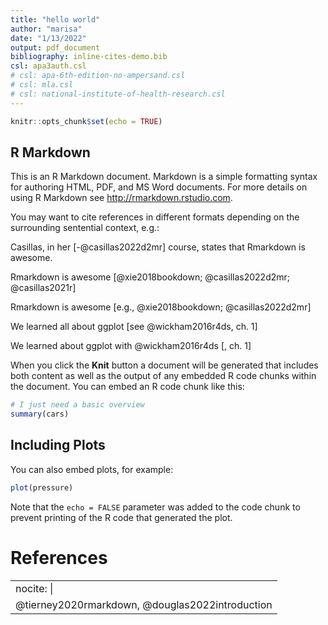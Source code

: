 ```yaml
---
title: "hello world"
author: "marisa"
date: "1/13/2022"
output: pdf_document
bibliography: inline-cites-demo.bib
csl: apa3auth.csl
# csl: apa-6th-edition-no-ampersand.csl
# csl: mla.csl
# csl: national-institute-of-health-research.csl
---
```


```r
knitr::opts_chunk$set(echo = TRUE)
```

## R Markdown

This is an R Markdown document. Markdown is a simple formatting syntax for authoring HTML, PDF, and MS Word documents. For more details on using R Markdown see <http://rmarkdown.rstudio.com>.

<!--
Next time we'll start with a papaja template
-->

You may want to cite references in different formats depending on the surrounding sentential context, e.g.:

Casillas, in her [-@casillas2022d2mr] course, states that Rmarkdown is awesome.

Rmarkdown is awesome [@xie2018bookdown; @casillas2022d2mr; @casillas2021r]

Rmarkdown is awesome [e.g., @xie2018bookdown; @casillas2022d2mr]

<!--Same-year, same-author publications are automatically disambiguated [e.g., @casillas2021r; @casillas2021productive]-->

We learned all about ggplot [see @wickham2016r4ds, ch. 1]

We learned about ggplot with @wickham2016r4ds [, ch. 1]


When you click the **Knit** button a document will be generated that includes both content as well as the output of any embedded R code chunks within the document. You can embed an R code chunk like this:

```r
# I just need a basic overview
summary(cars)
```

## Including Plots

You can also embed plots, for example:

```r
plot(pressure)
```

Note that the `echo = FALSE` parameter was added to the code chunk to prevent printing of the R code that generated the plot.

<!--
---
nocite: |
  @tierney2020rmarkdown, @douglas2022introduction
---
-->

# References

<div id="refs"></div>

---
nocite: |
  @tierney2020rmarkdown, @douglas2022introduction
---

